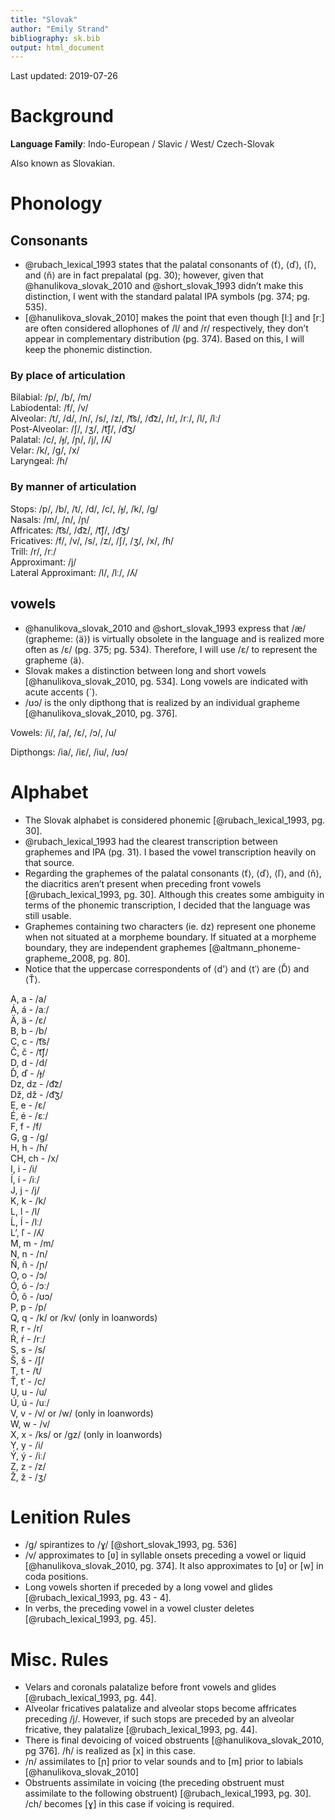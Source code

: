 ---
title: "Slovak"  
author: "Emily Strand"  
bibliography: sk.bib  
output: html_document  
---

Last updated: 2019-07-26  

# Background  

**Language Family**: Indo-European / Slavic / West/ Czech-Slovak  

Also known as Slovakian.

# Phonology  


## Consonants  

* @rubach_lexical_1993 states that the palatal consonants of ⟨ť⟩, ⟨ď⟩, ⟨ľ⟩, and ⟨ň⟩ are in fact prepalatal (pg. 30); however, given that   @hanulikova_slovak_2010 and @short_slovak_1993 didn't make this distinction, I went with the standard palatal IPA symbols (pg. 374; pg. 535).  
* [@hanulikova_slovak_2010] makes the point that even though [lː] and [rː] are often considered allophones of /l/ and /r/ respectively, they don't appear in complementary distribution (pg. 374). Based on this, I will keep the phonemic distinction.  

### By place of articulation  

Bilabial: /p/, /b/, /m/  
Labiodental: /f/, /v/  
Alveolar: /t/, /d/, /n/, /s/, /z/, /t͡s/, /d͡z/, /r/, /rː/, /l/, /lː/  
Post-Alveolar: /ʃ/, /ʒ/, /t͡ʃ/, /d͡ʒ/  
Palatal: /c/, /ɟ/, /ɲ/, /j/, /ʎ/  
Velar: /k/, /g/, /x/  
Laryngeal: /ɦ/  

### By manner of articulation  

Stops: /p/, /b/, /t/, /d/, /c/, /ɟ/, /k/, /g/  
Nasals: /m/, /n/, /ɲ/  
Affricates: /t͡s/, /d͡z/, /t͡ʃ/, /d͡ʒ/  
Fricatives: /f/, /v/, /s/, /z/, /ʃ/, /ʒ/, /x/, /ɦ/  
Trill: /r/, /rː/  
Approximant: /j/  
Lateral Approximant: /l/, /lː/, /ʎ/  

## vowels  

* @hanulikova_slovak_2010 and @short_slovak_1993 express that /æ/ (grapheme: ⟨ä⟩) is virtually obsolete in the language and is realized more often as /ɛ/ (pg. 375; pg. 534). Therefore, I will use /ɛ/ to represent the grapheme ⟨ä⟩.  
* Slovak makes a distinction between long and short vowels [@hanulikova_slovak_2010, pg. 534]. Long vowels are indicated with acute accents (´).  
* /ʊɔ/ is the only dipthong that is realized by an individual grapheme [@hanulikova_slovak_2010, pg. 376].  

Vowels: /i/, /a/, /ɛ/, /ɔ/, /u/  

Dipthongs: /ia/, /iɛ/, /iu/, /ʊɔ/  

# Alphabet  

* The Slovak alphabet is considered phonemic [@rubach_lexical_1993, pg. 30].  
* @rubach_lexical_1993 had the clearest transcription between graphemes and IPA (pg. 31). I based the vowel transcription heavily on that source.
* Regarding the graphemes of the palatal consonants ⟨ť⟩, ⟨ď⟩, ⟨ľ⟩, and ⟨ň⟩, the diacritics aren't present when preceding front vowels [@rubach_lexical_1993, pg. 30]. Although this creates some ambiguity in terms of the phonemic transcription, I decided that the language was still usable.  
* Graphemes containing two characters (ie. dz) represent one phoneme when not situated at a morpheme boundary. If situated at a morpheme boundary, they are independent graphemes [@altmann_phoneme-grapheme_2008, pg. 80].  
* Notice that the uppercase correspondents of ⟨d'⟩ and ⟨tˈ⟩ are ⟨Ď⟩ and ⟨Ť⟩.

A, a - /a/  
Á, á - /aː/  
Ä, ä - /ɛ/  
B, b - /b/  
C, c - /t͡s/  
Č, č - /t͡ʃ/  
D, d - /d/  
Ď, ď - /ɟ/  
Dz, dz - /d͡z/  
Dž, dž - /d͡ʒ/  
E, e - /ɛ/  
É, é - /ɛː/  
F, f - /f/  
G, g - /g/  
H, h - /ɦ/  
CH, ch - /x/  
I, i - /i/  
Í, í - /iː/  
J, j - /j/  
K, k - /k/  
L, l - /l/  
Ĺ, ĺ - /lː/  
L', ľ - /ʎ/  
M, m - /m/  
N, n - /n/  
Ň, ň - /ɲ/  
O, o - /ɔ/  
Ó, ó - /ɔː/  
Ô, ô - /ʊɔ/  
P, p - /p/  
Q, q - /k/ or /kv/ (only in loanwords)  
R, r - /r/  
Ŕ, ŕ - /rː/  
S, s - /s/  
Š, š - /ʃ/  
T, t - /t/  
Ť, tˈ - /c/  
U, u - /u/  
Ú, ú - /uː/  
V, v - /v/ or /w/ (only in loanwords)  
W, w - /v/  
X, x - /ks/ or /gz/ (only in loanwords)  
Y, y - /i/  
Ý, ý - /iː/  
Z, z - /z/  
Ž, ž - /ʒ/  


# Lenition Rules

* /g/ spirantizes to /ɣ/ [@short_slovak_1993, pg. 536]
* /v/ approximates to [ʋ] in syllable onsets preceding a vowel or liquid [@hanulikova_slovak_2010, pg. 374]. It also approximates to [ʋ] or [w] in coda positions.
* Long vowels shorten if preceded by a long vowel and glides [@rubach_lexical_1993, pg. 43 - 4].
* In verbs, the preceding vowel in a vowel cluster deletes [@rubach_lexical_1993, pg. 45].

# Misc. Rules

* Velars and coronals palatalize before front vowels and glides [@rubach_lexical_1993, pg. 44].
* Alveolar fricatives palatalize and alveolar stops become affricates preceding /j/. However, if such stops are preceded by an alveolar fricative, they palatalize [@rubach_lexical_1993, pg. 44].
* There is final devoicing of voiced obstruents [@hanulikova_slovak_2010, pg 376]. /ɦ/ is realized as [x] in this case.
* /n/ assimilates to [ɲ] prior to velar sounds and to [m] prior to labials [@hanulikova_slovak_2010]
* Obstruents assimilate in voicing (the preceding obstruent must assimilate to the following obstruent) [@rubach_lexical_1993, pg. 30]. /ch/ becomes [ɣ] in this case if voicing is required.
